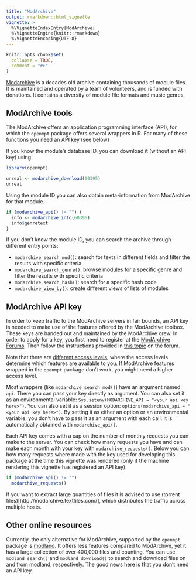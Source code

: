 ```yaml
---
title: "ModArchive"
output: rmarkdown::html_vignette
vignette: >
  %\VignetteIndexEntry{ModArchive}
  %\VignetteEngine{knitr::rmarkdown}
  %\VignetteEncoding{UTF-8}
---
```


```r
knitr::opts_chunk$set(
  collapse = TRUE,
  comment = "#>"
)
```

[Modarchive](https://modarchive.org/) is a decades old archive containing
thousands of module files. It is maintained and operated by a team of volunteers,
and is funded with donations. It contains a diversity of module file formats and
music genres.

## ModArchive tools

The ModArchive offers an application programming interface (API), for which
the `openmpt` package offers several wrappers in R. For many of these functions
you need an API key (see below)

If you know the module's database ID, you can download it (without an API key)
using

```r
library(openmpt)

unreal <- modarchive_download(60395)
unreal
```

Using the module ID you can also obtain meta-information from ModArchive
for that module.

```r
if (modarchive_api() != "") {
  info <- modarchive_info(60395)
  info$genretext
}
```

If you don't know the module ID, you can search the archive through different
entry points:

 * `modarchive_search_mod()`: search for texts in different fields
   and filter the results with specific criteria
 * `modarchive_search_genre()`: browse modules for a specific genre
   and filter the results with specific criteria
 * `modarchive_search_hash()`: search for a specific hash code
 * `modarchive_view_by()`: create different views of lists of modules

## ModArchive API key

In order to keep traffic to the ModArchive servers in fair bounds,
an API key is needed to make use of the features offered by the
ModArchive toolbox. These keys are handed out and maintained by the
ModArchive crew. In order to apply for a key, you first need to register
at the [ModArchive Forums](https://modarchive.org/forums/). Then follow the
instructions provided in
[this topic](https://modarchive.org/forums/index.php?topic=1950.0)
on the forum.

Note that there are
[different access levels](https://modarchive.org/index.php?xml-api),
where the access levels determine which features are available to you.
If ModArchive features wrapped in the `openmpt` package don't work,
you might need a higher access level.

Most wrappers (like `modarchive_search_mod()`) have an argument named
`api`. There you can pass your key directly as argument. You
can also set it as an environmental variable:
`Sys.setenv(MODARCHIVE_API = "<your api key here>")`. You can
also set it as a session option:
`options(modarchive_api = "<your api key here>")`. By setting it as
either an option or an environmental variable, you don't have to pass
it as an argument with each call. It is automatically obtained with
`modarchive_api()`.

Each API key comes with a cap on the number of monthly requests you
can make to the server. You can check how many requests you have and can
make each month with your key with `modarchive_requests()`. Below you can
how many requests where made with the key used for developing this package
at the time this vignette was rendered (only if the machine rendering this
vignette has registered an API key).

```r
if (modarchive_api() != "")
  modarchive_requests()
```

If you want to extract large quantities of files it is advised to use
(torrent files)[http://modarchive.textfiles.com/], which distributes the traffic
across multiple hosts.

## Other online resources

Currently, the only alternative for ModArchive, supported by the `openmpt` package
is [modland](https://modland.com/). It offers less features compared to ModArchive,
yet it has a large collection of over 400,000 files and counting. You can use
`modland_search()` and `modland_download()` to search and download files on and from
modland, respectively. The good news here is that you don't need an API key.